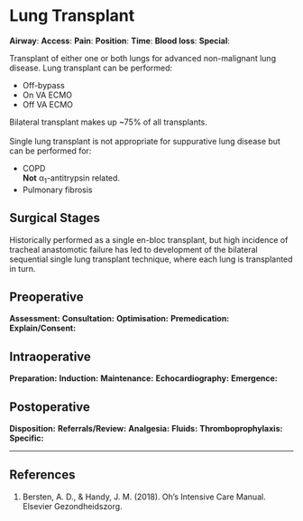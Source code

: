 # Lung Transplant

:::gas
**Airway**: 
**Access**: 
**Pain**: 
**Position**:
**Time**: 
**Blood loss**:
**Special**:
:::

Transplant of either one or both lungs for advanced non-malignant lung disease. Lung transplant can be performed:

* Off-bypass
* On VA ECMO
* Off VA ECMO

:::column-margin
Bilateral transplant makes up ~75% of all transplants.\
\
Single lung transplant is not appropriate for suppurative lung disease but can be performed for:

* COPD\
**Not** α~1~-antitrypsin related.
* Pulmonary fibrosis
:::

## Surgical Stages

:::column-margin
Historically performed as a single en-bloc transplant, but high incidence of tracheal anastomotic failure has led to development of the bilateral sequential single lung transplant technique, where each lung is transplanted in turn.
:::

## Preoperative

**Assessment:**
**Consultation:**
**Optimisation:**
**Premedication:**
**Explain/Consent:**

## Intraoperative

**Preparation:**
**Induction:**
**Maintenance:**
**Echocardiography:**
**Emergence:**

## Postoperative

**Disposition:**
**Referrals/Review:**
**Analgesia:**
**Fluids:**
**Thromboprophylaxis:**
**Specific:**

---

## References

1. Bersten, A. D., & Handy, J. M. (2018). Oh’s Intensive Care Manual. Elsevier Gezondheidszorg.